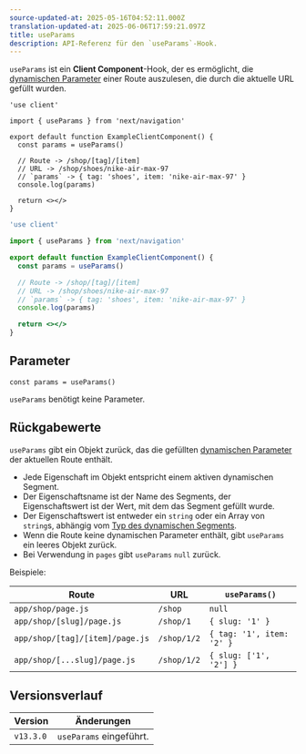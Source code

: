 ```yaml
---
source-updated-at: 2025-05-16T04:52:11.000Z
translation-updated-at: 2025-06-06T17:59:21.097Z
title: useParams
description: API-Referenz für den `useParams`-Hook.
---
```


`useParams` ist ein **Client Component**-Hook, der es ermöglicht, die [dynamischen Parameter](/docs/app/building-your-application/routing/dynamic-routes) einer Route auszulesen, die durch die aktuelle URL gefüllt wurden.

```tsx filename="app/example-client-component.tsx" switcher
'use client'

import { useParams } from 'next/navigation'

export default function ExampleClientComponent() {
  const params = useParams()

  // Route -> /shop/[tag]/[item]
  // URL -> /shop/shoes/nike-air-max-97
  // `params` -> { tag: 'shoes', item: 'nike-air-max-97' }
  console.log(params)

  return <></>
}
```

```jsx filename="app/example-client-component.js" switcher
'use client'

import { useParams } from 'next/navigation'

export default function ExampleClientComponent() {
  const params = useParams()

  // Route -> /shop/[tag]/[item]
  // URL -> /shop/shoes/nike-air-max-97
  // `params` -> { tag: 'shoes', item: 'nike-air-max-97' }
  console.log(params)

  return <></>
}
```

## Parameter

```tsx
const params = useParams()
```

`useParams` benötigt keine Parameter.

## Rückgabewerte

`useParams` gibt ein Objekt zurück, das die gefüllten [dynamischen Parameter](/docs/app/building-your-application/routing/dynamic-routes) der aktuellen Route enthält.

- Jede Eigenschaft im Objekt entspricht einem aktiven dynamischen Segment.
- Der Eigenschaftsname ist der Name des Segments, der Eigenschaftswert ist der Wert, mit dem das Segment gefüllt wurde.
- Der Eigenschaftswert ist entweder ein `string` oder ein Array von `string`s, abhängig vom [Typ des dynamischen Segments](/docs/app/building-your-application/routing/dynamic-routes).
- Wenn die Route keine dynamischen Parameter enthält, gibt `useParams` ein leeres Objekt zurück.
- Bei Verwendung in `pages` gibt `useParams` `null` zurück.

Beispiele:

| Route                           | URL         | `useParams()`             |
| ------------------------------- | ----------- | ------------------------- |
| `app/shop/page.js`              | `/shop`     | `null`                    |
| `app/shop/[slug]/page.js`       | `/shop/1`   | `{ slug: '1' }`           |
| `app/shop/[tag]/[item]/page.js` | `/shop/1/2` | `{ tag: '1', item: '2' }` |
| `app/shop/[...slug]/page.js`    | `/shop/1/2` | `{ slug: ['1', '2'] }`    |

## Versionsverlauf

| Version   | Änderungen                 |
| --------- | ----------------------- |
| `v13.3.0` | `useParams` eingeführt. |
